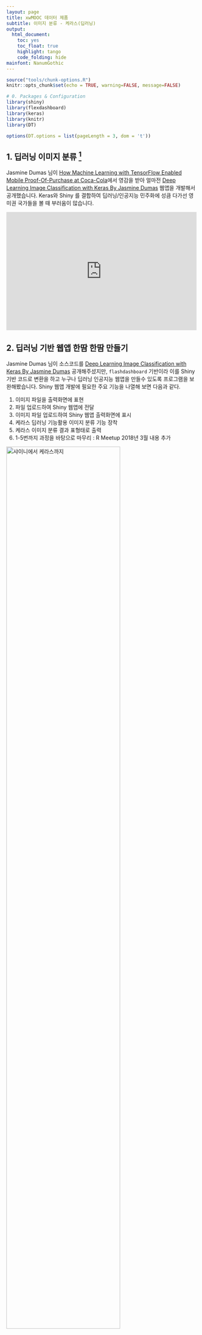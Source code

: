 ```yaml
---
layout: page
title: xwMOOC 데이터 제품
subtitle: 이미지 분류 - 케라스(딥러닝)
output:
  html_document: 
    toc: yes
    toc_float: true
    highlight: tango
    code_folding: hide
mainfont: NanumGothic
---
```

 
``` r
source("tools/chunk-options.R")
knitr::opts_chunk$set(echo = TRUE, warning=FALSE, message=FALSE)

# 0. Packages & Configuration
library(shiny)
library(flexdashboard)
library(keras)
library(knitr)
library(DT)

options(DT.options = list(pageLength = 3, dom = 't'))

```

## 1. 딥러닝 이미지 분류 [^shiny-deeplearning] {#shiny-deep-learning}

[^shiny-deeplearning]: [Jasmine Dumas - Deep Learning Image Classification with Keras and Shiny](https://jasdumas.github.io/2018-02-20-deep-learning-img-classifier/)

Jasmine Dumas 님이 [How Machine Learning with TensorFlow Enabled Mobile Proof-Of-Purchase at Coca-Cola](https://developers.googleblog.com/2017/09/how-machine-learning-with-tensorflow.html)에서 영감을 받아
얼마전 [Deep Learning Image Classification with Keras By Jasmine Dumas](https://jasminedumas.shinyapps.io/image_clf/) 웹앱을 개발해서 공개했습니다.
Keras와 Shiny 를 결합하여 딥러닝/인공지능 민주화에 성큼 다가선 영미권 국가들을 볼 때 부러움이 많습니다.

<iframe src="https://www.facebook.com/plugins/post.php?href=https%3A%2F%2Fwww.facebook.com%2Frbloggers%2Fposts%2F10155510746104891&width=500" 
width="500" height="310" style="border:none;overflow:hidden" scrolling="no" frameborder="0" allowTransparency="true"></iframe>

## 2. 딥러닝 기반 웹앱 한땀 한땀 만들기 {#shiny-dl-step-by-step}

Jasmine Dumas 님이 소스코드를 [Deep Learning Image Classification with Keras By Jasmine Dumas](https://jasminedumas.shinyapps.io/image_clf/) 공개해주셨지만, 
`flashdashboard` 기반이라 이를 Shiny 기반 코드로 변환을 하고 누구나 딥러닝 인공지능 웹앱을 만들수 있도록 프로그램을 보완해봤습니다. 
Shiny 웹앱 개발에 필요한 주요 기능을 나열해 보면 다음과 같다.

1. 이미지 파일을 출력화면에 표현
1. 파일 업로드하여 Shiny 웹앱에 전달
1. 이미지 파일 업로드하여  Shiny 웹앱 출력화면에 표시
1. 케라스 딥러닝 기능활용 이미지 분류 기능 장착
1. 케라스 이미지 분류 결과 표형태로 출력
1. 1-5번까지 과정을 바탕으로 마무리 : R Meetup 2018년 3월 내용 추가

<img src="fig/from-shiny-to-keras.png" alt="샤이니에서 케라스까지" width="77%" />

### 2.1. 이미지 화면출력 {#shiny-dl-step-by-step-image-display}

가장 먼저, Shiny 웹앱 로컬 작업공간에 간직한 이미지 파일을 출력화면에 뿌려본다.

- ui.R
- server.R
- global.R

`ui.R` 파일에는 뼈대(skeleton)만 구축해 놓고 `updated_image` 변수를 통해 `data/elephant.jpg` 파일을 Shiny 웹앱에서 출력하도록 개발한다.

<img src="fig/keras-shiny-image.png" alt="케라스 샤이니 웹앱에서 이미지 불러오기" width="77%" />


``` r

# ui.R ------------------------------------------------------

shinyUI(fluidPage(
  
  # Application title
  titlePanel("Image Classification with Shiny & Keras"),
  
  # Sidebar with a slider input for number of bins 
  sidebarLayout(
    sidebarPanel(
    ),
    
    # Show Image
    mainPanel(
        imageOutput("updated_image", height = 300)
    )
  )
))

# server.R --------------------------------------------------

server <- function(input, output, session) {
   
  output$updated_image <- renderImage({

      return(list(
              src = "data/elephant.jpg",
              contentType = "image/png",
              alt = "Elephant"
      ))

  }, deleteFile = FALSE)  
}

# global.R ---------------------------------------------------

# 0. Packages & Configuration
library(shiny)
library(flexdashboard)
library(keras)
library(knitr)
library(DT)

options(DT.options = list(pageLength = 3, dom = 't'))

```

### 2.2. 파일 업로드 기능 {#shiny-dl-step-by-step-image-file-upload}

로컬 파일에 위치시킨 이미지 파일을 Shiny 웹앱에서 출력할 수 있으니 다음 단계로 텍스트 파일(`iris.csv`)을 Shiny 웹앱으로 올려본다.
[붓꽃(iris)](https://gist.githubusercontent.com/netj/8836201/raw/6f9306ad21398ea43cba4f7d537619d0e07d5ae3/iris.csv) 데이터를 다운로드 받아 놓은 후에 
Shiny 웹앱을 구현한 후 `Choose CSV File` 에서 `Browse...`를 통해 `iris.csv` 파일을 Shiny 웹앱에 올린 후에 화면출력을 시도해 본다.

<img src="fig/keras-shiny-csv.png" alt="케라스 샤이니 웹앱에 파일 올리기" width="77%" />

``` r
# ui.R -----------------------------------------------------
shinyUI(fluidPage(
  
  # Application title
  titlePanel("Image Classification with Shiny & Keras"),
  
  sidebarLayout(
    sidebarPanel(
        # Input: Select a file ----
        fileInput("csv_file", "Choose CSV File",
                  multiple = TRUE,
                  accept = c("text/csv",
                             "text/comma-separated-values,text/plain",
                             ".csv")),
        
        # Horizontal line ----
        tags$hr()
    ),
    
    # Show Image & CSV File Content
    mainPanel(
        imageOutput("updated_image", height = 300),
        tableOutput("csv_contents")
    )
  )
))

# server.R -----------------------------------------------------
server <- function(input, output, session) {
   
    output$csv_contents <- renderTable({
        
        req(input$csv_file)
        
        df <- read.csv(input$csv_file$datapath)
    })
    
    output$updated_image <- renderImage({
      return(list(
              src = "../../data/elephant.jpg",
              contentType = "image/png",
              alt = "Elephant"
      ))

  }, deleteFile = FALSE) 
}

```

### 2.3. 이미지 업로드 기능 {#shiny-dl-step-by-step-image-upload}

파일 업로드 기능을 `ui.R`에 `fileInput()`을 통해 구현해서 `iris.csv` 파일을 올렸으니, 다음으로 이미지를 올려보자.
국민 배우 수지(suji.jpg) 이미지를 테스트 대상으로 한다.

<img src="fig/keras-shiny-image-upload.png" alt="케라스 샤이니 웹앱에 이미지 올리기" width="77%" />


``` r

# ui.R ---------------------------------------------------------------------------------------

shinyUI(fluidPage(
  
  # Application title
  titlePanel("Image Classification with Shiny & Keras"),
  
  # Sidebar with a slider input for number of bins 
  sidebarLayout(
    sidebarPanel(
        # CSV Input: Select a file ----
        fileInput("csv_file", "Choose CSV File", multiple = TRUE,
                  accept = c("text/csv", "text/comma-separated-values,text/plain", ".csv")),
        
        # Horizontal line ----
        tags$hr(),
        
        # Image Input: Select a file ----
        fileInput("img_file", "Choose Image file", accept = c('image/png', 'image/jpeg'))
    ),
    
    # Show Image
    mainPanel(
        imageOutput("updated_image", height = 300),
        tableOutput("csv_contents"),
        imageOutput("uploaded_image", height = 300) #uiOutput
    )
  )
))

# server.R -----------------------------------------------------------------------------------
server <- function(input, output, session) {
    
    output$csv_contents <- renderTable({
        
        req(input$csv_file)
        
        df <- read.csv(input$csv_file$datapath)
    })
    
    output$updated_image <- renderImage({
      return(list(
              src = "../../data/elephant.jpg",
              contentType = "image/png",
              alt = "Elephant"
      ))
    }, deleteFile = FALSE)

    output$uploaded_image <- renderImage({
        
        src <- input$img_file
        src <- src$datapath
        
        if (is.null(src)) {
            list(src = "www/butterfly.jpg",
                 height = "450",
                 alt = "This is alternate text")
        } else {
            return(list(
                src = src,
                contentType = "image/png",
                height = "300",
                alt = "..."
            ))
        }
        
    }, deleteFile = FALSE)
}

````

### 2.4. Keras 이미지 분류 기능 {#shiny-dl-step-by-step-image-classify}

`keras` 팩키지 `application_resnet50()` 함수를 활용하여 이미지를 입력받아 이미지를 분류해본다.
`server.R` 로직은 `uploaded_image`을 통해 업로드된 이미지를 출력하고, 
`keras_table`을 통해 케라스 `resnet50`으로 이미지 분류된 결과를 출력해낸다.
다음에 `server.R` 로직이 다소 복잡해서 ... `global.R`에 딥러닝 이미지 분류 로직을 함수로 뽑아낸다. 

<img src="fig/keras-shiny-image-keras.png" alt="케라스 샤이니 웹앱에 이미지 분류" width="77%" />


``` r
# ui.R --------------------------------------------------------------

shinyUI(fluidPage(
  
  # Application title
  titlePanel("Image Classification with Shiny & Keras"),
  
  # Sidebar with a slider input for number of bins 
  sidebarLayout(
    sidebarPanel(
        # Image Input: Select a file ----
        fileInput("img_file", "Choose Image file", accept = c('image/png', 'image/jpeg')),
        
        # Horizontal line ----
        tags$hr()
    ),
    
    # Show Image & Keras Output
    mainPanel(
        imageOutput("uploaded_image", height = 300),
        DT::dataTableOutput("keras_table")
    )
  )
))

# server.R --------------------------------------------------------------
server <- function(input, output, session) {
    
    output$uploaded_image <- renderImage({
        
        src <- input$img_file
        src <- src$datapath
        
        if (is.null(src)) {
            list(src = "www/butterfly.jpg",
                 height = "450",
                 alt = "This is alternate text")
        } else {
            return(list(
                src = src,
                contentType = "image/png",
                height = "300",
                alt = "..."
            ))
        }
        
    }, deleteFile = FALSE)
    
    output$keras_table <- DT::renderDataTable({
        
        uploaded_img_file <- input$img_file
        uploaded_img_path <- uploaded_img_file$datapath
        
        img <- image_load(uploaded_img_path, target_size = c(224,224))
        x <- image_to_array(img)
        
        x <- array_reshape(x, c(1, dim(x)))
        x <- imagenet_preprocess_input(x)
        
        model <- application_resnet50(weights = 'imagenet')
        
        preds <- model %>% predict(x)
        
        # Table Output
        main_tbl <- imagenet_decode_predictions(preds, top = 3)[[1]]
        main_tbl$explore_class_on_imagenet <- sprintf('Explore %s on ImageNet', main_tbl$class_name, main_tbl$class_description)
        
        DT::datatable(main_tbl)
    })
}

```

### 2.5. R Meetup 마무리 {#shiny-dl-step-by-step-image-finish}

2018년 3월 R Meetup 발표자 사진 및 관련된 몇가지 사소한 인터페이스 기능을 구현해낸다. 
예를 들어, 이미지 파일을 올렸을 때 이미지 분류에 다소 시간이 소요되기 때문에 Shiny 웹앱이 작업을 하고 있다는 점을 사용자에게 직관적으로 보여주도록 
`withProgress()` 함수 기능을 반영한다.

<img src="fig/keras-shiny-image-rmeetup.png" alt="케라스 샤이니 웹앱에 R Meetup 내용 추가" width="77%" />


``` r

# global.R -------------------------------------------------------------------------

library(tidyverse)
library(shiny)
library(keras)
library(DT)

classify_image <- function(src_img){
    
    img <- image_load(src_img, target_size = c(224,224))
    x <- image_to_array(img)
    
    x <- array_reshape(x, c(1, dim(x)))
    x <- imagenet_preprocess_input(x)
    
    model <- application_resnet50(weights = 'imagenet')
    
    preds <- model %>% predict(x)
    
    # Table Output
    main_tbl <- imagenet_decode_predictions(preds, top = 5)[[1]]
    main_tbl$explore_class_on_imagenet <- sprintf('Explore %s on ImageNet', main_tbl$class_name, main_tbl$class_description)
    
    return(main_tbl)
}
        
# ui.R -------------------------------------------------------------------------
shinyUI(fluidPage(
  
  # Application title
  titlePanel("The R Meetup with Keon-Woong Moon"),
  
  # Sidebar with a slider input for number of bins 
  sidebarLayout(
    sidebarPanel(
        # Image Input: Select a file ----
        fileInput("img_file", "Choose Image file", accept = c('image/png', 'image/jpeg')),
        
        # Horizontal line ----
        tags$hr(),
        
        # Check Keon-Woong Moon image ----
        checkboxInput("moon_check", "If you want to classify Keon-Woong Moon photo", FALSE)
    ),
    
    # Show Image & Keras Output
    mainPanel(
        imageOutput("uploaded_image", height = 300),
        DT::dataTableOutput("keras_table")
    )
  )
))

# server.R -------------------------------------------------------------------------
server <- function(input, output, session) {
    
    output$uploaded_image <- renderImage({
        
        src <- input$img_file
        src <- src$datapath
        
        if (is.null(src)) {
            list(src = "www/moon.jpg",
                 height = "300",
                 alt = "Classify Image")
        } else {
            return(list(
                src = src,
                height = "300",
                alt = "Classifed Image"
            ))
        }
        
    }, deleteFile = FALSE)
    
    output$keras_table <- DT::renderDataTable({
        
        uploaded_img_file <- input$img_file
        uploaded_img_path <- uploaded_img_file$datapath

        if (is.null(uploaded_img_path)) {
            if(input$moon_check) {
                withProgress(message = 'Predicting...', value = 1,
                    classify_image("www/moon.jpg")
                )
            } else {
                NULL   
            }
        } else {
            withProgress(message = 'Predicting...', value = 1,
                img2tbl_df <- classify_image(uploaded_img_path)
            )
            DT::datatable(img2tbl_df)
        }
    })
}

```

## 3. 딥러닝 이미지 분류 웹앱 배포 {#shiny-dl-step-by-step-deploymnet}

딥러닝 이미지 분류 Shiny 웹앱을 개발했다면 다음 단계로 이를 배포해야 하는데 자체 Shiny 서버가 있다면 
Shiny 서버에 올리면 되고, 공공 클라우드 AWS에 자체 [Shiny 웹서버](https://statkclee.github.io/data-product/shiny-aws-ami.html) 구축해서 
Shiny 웹앱을 올리는 것도 가능하고, [재현가능한 과학연구를 위한 도커 학습교재](http://statkclee.github.io/r-docker/)를 참고하여 
도커를 활용하는 것도 가능하다.

RStudio IDE에 내장되어 있는 `Publish to Server`기능을 활용하여 버튼 몇번 클릭해서 [The R Meetup with Keon-Woong Moon](https://dl-dashboard.shinyapps.io/r_meetup/)에 올려 배포를 완료시킨다.

- <https://dl-dashboard.shinyapps.io/r_meetup/>

<img src="fig/keras-shiny-image-deploy.png" alt="RStudio Publish to Server" width="77%" />





